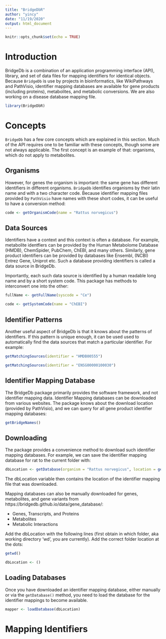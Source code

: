 ```yaml
---
title: "BridgeDbR"
author: "yincy"
date: "11/19/2020"
output: html_document
---
```


```r
knitr::opts_chunk$set(echo = TRUE)
```


# Introduction
BridgeDb is a combination of an application programming interface (API), library, and set of data files for mapping identifiers for identical objects. Because `BridgeDb` is use by projects in bioinformatics, like WikiPathways and PathVisio, identifier mapping databases are available for gene products (including proteins), metabolites, and metabolic conversions. We are also working on a disease database mapping file.  

```r
library(BridgeDbR)
```

# Concepts
`BridgeDb` has a few core concepts which are explained in this section. Much of the API requires one to be familiar with these concepts, though some are not always applicable. The first concept is an example of that: organisms, which do not apply to metabolites.  

## Organisms
However, for genes the organism is important: the same gene has different identifiers in different organisms. `BridgeDb` identifies organisms by their latin name and with a two character code. Because identifier mapping files provided by `PathVisio` have names with these short codes, it can be useful to have a conversion method:  

```r
code <- getOrganismCode(name = "Rattus norvegicus")
```

## Data Sources
Identifiers have a context and this context is often a database. For example, metabolite identfiers can be provided by the Human Metabolome Database (HMDB), ChemSpider, PubChem, ChEBI, and many others. Similarly, gene product identifiers can be provided by databases like Ensembl, (NCBI) Entrez Gene, Uniprot etc. Such a database providing identifiers is called a data source in BridgeDb.  

Importantly, each such data source is identified by a human readable long name and by a short system code. This package has methods to interconvert one into the other:  

```r
fullName <- getFullName(syscode = "Ce")
```

```r
code <- getSystemCode(name = "ChEBI")
```

## Identifier Patterns
Another useful aspect of BridgeDb is that it knows about the patterns of identifiers. If this pattern is unique enough, it can be used used to automatically find the data sources that match a particular identifier. For example:  

```r
getMatchingSources(identifier = "HMDB00555")
```

```r
getMatchingSources(identifier = "ENSG00000100030")
```

## Identifier Mapping Database
The BridgeDb package primarily provides the software framework, and not identifier mapping data. Identifier Mapping databases can be downloaded from various websites. The package knows about the download location (provided by PathVisio), and we can query for all gene product identifier mapping databases:  

```r
getBridgeNames()
```

## Downloading
The package provides a convenience method to download such identifier mapping databases. For example, we can save the identifier mapping database for rat to the current folder with:  

```r
dbLocation <- getDatabase(organism = "Rattus norvegicus", location = getwd())
```

The dbLocation variable then contains the location of the identifier mapping file that was downloaded.  

Mapping databases can also be manually downloaded for genes, metabolites, and gene variants from https://bridgedb.github.io/data/gene_database/:  

- Genes, Transcripts, and Proteins  
- Metabolites  
- Metabolic Interactions  

Add the dbLocation with the following lines (first obtain in which folder, aka working directory ‘wd’, you are currently). Add the correct folder location at the dots:  

```r
getwd()

dbLocation <- ()
```

## Loading Databases
Once you have downloaded an identifier mapping database, either manually or via the `getDatabase()` method, you need to load the database for the identifier mappings to become available.  

```r
mapper <- loadDatabase(dbLocation)
```

# Mapping Identifiers




